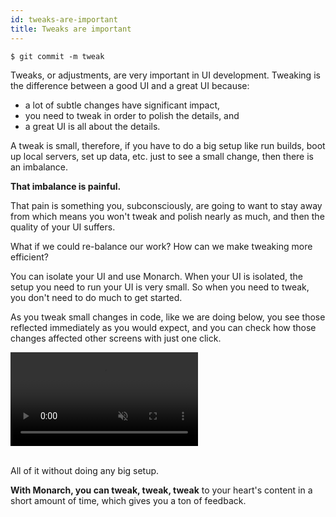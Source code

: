 ```yaml
---
id: tweaks-are-important
title: Tweaks are important
---
```



<FertrigAuthor/>

```
$ git commit -m tweak
```

Tweaks, or adjustments, are very important in UI development. Tweaking is the 
difference between a good UI and a great UI because:

- a lot of subtle changes have significant impact,
- you need to tweak in order to polish the details, and
- a great UI is all about the details.

A tweak is small, therefore, if you have to do a big setup like run builds,
boot up local servers, set up data, etc. just to see a small change, then 
there is an imbalance.

**That imbalance is painful.**

That pain is something you, subconsciously, are going to want to stay away 
from which means you won't tweak and polish nearly as much, and then the 
quality of your UI suffers.

What if we could re-balance our work? How can we make tweaking more efficient?

You can isolate your UI and use Monarch. When your UI is isolated, the setup 
you need to run your UI is very small. So when you need to tweak, you don't 
need to do much to get started.

As you tweak small changes in code, like we are doing below, you see those 
reflected immediately as you would expect, and you can check how those changes 
affected other screens with just one click.

<video autoPlay={true} muted={true} loop={true} playsInline={true}>
    <source src="/assets/animation-tweaks.mp4" type="video/mp4" />
</video>
<br/>
<br/>

All of it without doing any big setup.

**With Monarch, you can tweak, tweak, tweak** to your heart's content in a 
short amount of time, which gives you a ton of feedback.